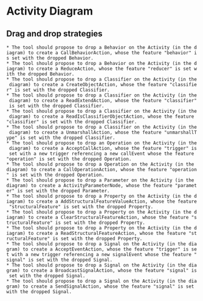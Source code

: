 =Activity Diagram=

==Drag and drop strategies==
 * The tool should propose to drop a Behavior on the Activity (in the diagram) to create a CallBehaviorAction, whose the feature "behavior" is set with the dropped Behavior. 
 * The tool should propose to drop a Behavior on the Activity (in the diagram) to create a ReduceAction, whose the feature "reducer" is set with the dropped Behavior. 
 * The tool should propose to drop a Classifier on the Activity (in the diagram) to create a CreateObjectAction, whose the feature "classifier" is set with the dropped Classifier.
 * The tool should propose to drop a Classifier on the Activity (in the diagram) to create a ReadExtendAction, whose the feature "classifier" is set with the dropped Classifier. 
 * The tool should propose to drop a Classifier on the Activity (in the diagram) to create a ReadIsClassifierObjectAction, whose the feature "classifier" is set with the dropped Classifier.
 * The tool should propose to drop a Classifier on the Activity (in the diagram) to create a UnmarshallAction, whose the feature "unmarshallType" is set with the dropped Classifier.
 * The tool should propose to drop an Operation on the Activity (in the diagram) to create a AcceptCallAction, whose the feature "trigger" is set with a new trigger referencing a new callEvent whose the feature "operation" is set with the dropped Operation.
 * The tool should propose to drop a Operation on the Activity (in the diagram) to create a CallOperationAction, whose the feature "operation" is set with the dropped Operation.
 * The tool should propose to drop a Parameter on the Activity (in the diagram) to create a ActivityParameterNode, whose the feature "parameter" is set with the dropped Parameter.
 * The tool should propose to drop a Property on the Activity (in the diagram) to create a AddStructuralFeatureValueAction, whose the feature "structuralFeature" is set with the dropped Property.
 * The tool should propose to drop a Property on the Activity (in the diagram) to create a ClearStructuralFeatureAction, whose the feature "structuralFeature" is set with the dropped Property.
 * The tool should propose to drop a Property on the Activity (in the diagram) to create a ReadStructuralFeatureAction, whose the feature "structuralFeature" is set with the dropped Property.
 * The tool should propose to drop a Signal on the Activity (in the diagram) to create a AcceptEventAction, whose the feature "trigger" is set with a new trigger referencing a new signalEvent whose the feature "signal" is set with the dropped Signal.
 * The tool should propose to drop a Signal on the Activity (in the diagram) to create a BroadcastSignalAction, whose the feature "signal" is set with the dropped Signal.
 * The tool should propose to drop a Signal on the Activity (in the diagram) to create a SendSignalAction, whose the feature "signal" is set with the dropped Signal.